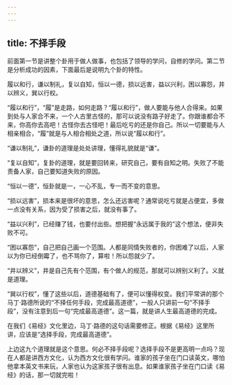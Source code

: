 ```yaml
---
---
---
```

title: 不择手段
---




前面第一节是讲整个卦用于做人做事，也包括了领导的学问，自修的学问。第二节是分析成功的因素，下面最后是说明九个卦的特性。

履以和行，谦以制礼，复以自知，恒以一德，损以远害，益以兴利，困以寡怨，井以辨义，巽以行权。

“履以和行”，“履”是走路，如何走路？“履以和行”，做人要能与他人合得来。如果到处与人家合不来，一个人古里古怪的，那可以说没有路子好走了。你跟谁都合不来，你高你去高吧！古怪你去古怪吧！最后吃亏的还是你自己。所以一切要能与人相亲相合，“履”就是与人相合相处之道，所以说“履以和行”。

“谦以制礼”，谦卦的道理是处处讲理，懂得礼貌就是“谦”。

“复以自知”，复卦的道理，就是要回转来，研究自己，要有自知之明。失败了不能责备人家，自己要知道失败的原因。

“恒以一德”，恒卦就是一，一心不乱，专一而不变的意思。

“损以远害”，损本来是很坏的意思，怎么还远害呢？通常说吃亏就是占便宜，多做一点没有关系，因为受了损害之后，就没有事了。

“益以兴利”，已经赚了钱，也要付出些。想把握“永远属于我的”这个想法，便非失败不可。

“困以寡怨”，自己把自己画一个范围。人都是同情失败者的，你困难了以后，人家以为你已经倒霉了，也不骂你了，算啦！所以怨就少了。

“井以辨义”，井是自己先有个范围，有个做人的规范，那就可以辨别义利了。义就是道理。

“巽以行权”，懂了这些以后，道德基础有了，便可以懂得权变。我们平常讲的那个马丁·路德所说的“不择任何手段，完成最高道德”，一般人只讲前一句“不择手段”，没有注意到后一句“完成最高道德”。这一篇，就是讲人生最高道德的完成。

在我们《易经》文化里边，马丁·路德的这句话需要修正。根据《易经》这里所讲，应该是“选择手段，完成最高道德”。

上边这九个道理就是这个意思。何必不择手段呢？选择手段不是更高明一点吗？现在人都是讲西方文化，认为西方文化很有学问。谁家的孩子坐在门口读英文，哪怕他拿本英文书来玩，人家也认为这家孩子很有出息。如果谁家孩子坐在门口读《易经》的话，那一切就完啦！